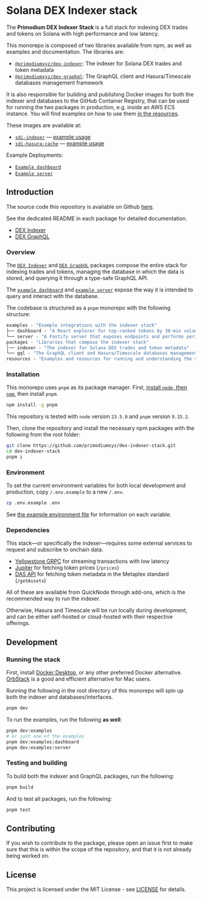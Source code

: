 # Solana DEX Indexer stack

The **Primodium DEX Indexer Stack** is a full stack for indexing DEX trades and
tokens on Solana with high performance and low latency.

This monorepo is composed of two libraries available from npm, as well as
examples and documentation. The libraries are:

- [`@primodiumxyz/dex-indexer`](https://www.npmjs.com/package/@primodiumxyz/dex-indexer):
  The indexer for Solana DEX trades and token metadata
- [`@primodiumxyz/dex-graphql`](https://www.npmjs.com/package/@primodiumxyz/dex-graphql):
  The GraphQL client and Hasura/Timescale databases management framework

It is also responsible for building and publishing Docker images for both the
indexer and databases to the GitHub Container Registry, that can be used for
running the two packages in production, e.g. inside an AWS ECS instance. You
will find examples on how to use them
[in the resources](https://github.com/primodiumxyz/dex-indexer-stack/blob/main/resources/).

These images are available at:

- [`sdi-indexer`](https://github.com/primodiumxyz/dex-indexer-stack/pkgs/container/sdi-indexer)
  — [example usage](./resources/indexer.docker-compose.yaml)
- [`sdi-hasura-cache`](https://github.com/primodiumxyz/dex-indexer-stack/pkgs/container/sdi-hasura-cache)
  — [example usage](./resources/hasura.docker-compose.yaml)

Example Deployments:

- [`Example dashboard`](./examples/dashboard/README.md)
- [`Example server`](./examples/server/README.md)

## Introduction

The source code this repository is available on Github
[here](https://github.com/primodiumxyz/dex-indexer-stack).

See the dedicated README in each package for detailed documentation.

- [DEX Indexer](./dex-indexer/indexer.mdx)
- [DEX GraphQL](./dex-indexer/graphql.mdx)

### Overview

The
[`DEX Indexer`](https://github.com/primodiumxyz/dex-indexer-stack/blob/main/packages/indexer/README.md)
and
[`DEX GraphQL`](https://github.com/primodiumxyz/dex-indexer-stack/blob/main/packages/gql/README.md)
packages compose the entire stack for indexing trades and tokens, managing the
database in which the data is stored, and querying it through a type-safe
GraphQL API.

The
[`example dashboard`](https://github.com/primodiumxyz/dex-indexer-stack/blob/main/examples/dashboard/README.md)
and
[`example server`](https://github.com/primodiumxyz/dex-indexer-stack/blob/main/examples/server/README.md)
expose the way it is intended to query and interact with the database.

The codebase is structured as a `pnpm` monorepo with the following structure:

```ml
examples - "Example integrations with the indexer stack"
├── dashboard - "A React explorer for top-ranked tokens by 30-min volume, with price and candlestick charts"
└── server - "A Fastify server that exposes endpoints and performs periodic tasks on the database"
packages - "Libraries that compose the indexer stack"
│── indexer - "The indexer for Solana DEX trades and token metadata"
└── gql - "The GraphQL client and Hasura/Timescale databases management framework"
resources - "Examples and resources for running and understanding the stack"
```

### Installation

This monorepo uses `pnpm` as its package manager. First,
[install `node`, then `npm`](https://docs.npmjs.com/downloading-and-installing-node-js-and-npm),
then install `pnpm`.

```bash
npm install -g pnpm
```

This repository is tested with `node` version `23.5.0` and `pnpm` version
`9.15.2`.

Then, clone the repository and install the necessary npm packages with the
following from the root folder:

```bash
git clone https://github.com/primodiumxyz/dex-indexer-stack.git
cd dex-indexer-stack
pnpm i
```

### Environment

To set the current environment variables for both local development and
production, copy `/.env.example` to a new `/.env`.

```bash
cp .env.example .env
```

See
[the example environment file](https://github.com/primodiumxyz/dex-indexer-stack/blob/main/.env.example)
for information on each variable.

### Dependencies

This stack—or specifically the indexer—requires some external services to
request and subscribe to onchain data.

- [Yellowstone GRPC](https://github.com/rpcpool/yellowstone-grpc) for streaming
  transactions with low latency
- [Jupiter](https://station.jup.ag/docs/apis/price-api-v2) for fetching token
  prices (`/prices`)
- [DAS API](https://developers.metaplex.com/das-api) for fetching token metadata
  in the Metaplex standard (`/getAssets`)

All of these are available from QuickNode through add-ons, which is the
recommended way to run the indexer.

Otherwise, Hasura and Timescale will be run locally during development, and can
be either self-hosted or cloud-hosted with their respective offerings.

## Development

### Running the stack

First, install
[Docker Desktop](https://www.docker.com/products/docker-desktop/), or any other
preferred Docker alternative. [OrbStack](https://orbstack.dev/) is a good and
efficient alternative for Mac users.

Running the following in the root directory of this monorepo will spin up both
the indexer and databases/interfaces.

```bash
pnpm dev
```

To run the examples, run the following **as well**:

```bash
pnpm dev:examples
# or just one of the examples
pnpm dev:examples:dashboard
pnpm dev:examples:server
```

### Testing and building

To build both the indexer and GraphQL packages, run the following:

```bash
pnpm build
```

And to test all packages, run the following:

```bash
pnpm test
```

## Contributing

If you wish to contribute to the package, please open an issue first to make
sure that this is within the scope of the repository, and that it is not already
being worked on.

## License

This project is licensed under the MIT License - see
[LICENSE](https://github.com/primodiumxyz/dex-indexer-stack/blob/main/LICENSE)
for details.
